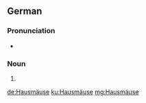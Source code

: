 ==German==

===Pronunciation===
* {{IPA|/ˈhaʊ̯sˌmɔɪ̯zə/|lang=de}}

===Noun===
{{head|de|noun form}}

# {{plural of|Hausmaus|lang=de|nocat=1}}

[[de:Hausmäuse]]
[[ku:Hausmäuse]]
[[mg:Hausmäuse]]